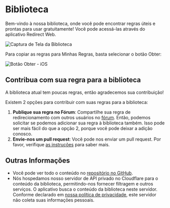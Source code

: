 # Biblioteca

Bem-vindo à nossa biblioteca, onde você pode encontrar regras úteis e prontas para usar gratuitamente! Você pode acessá-las através do aplicativo Redirect Web.

![Captura de Tela da Biblioteca](/img/library-screenshot.webp)

Para copiar as regras para Minhas Regras, basta selecionar o botão Obter:

![Botão Obter - iOS](/img/library-get-button-ios.gif)

## Contribua com sua regra para a biblioteca

A biblioteca atual tem poucas regras, então agradecemos sua contribuição!

Existem 2 opções para contribuir com suas regras para a biblioteca:

1. **Publique sua regra no Fórum**: Compartilhe sua regra de redirecionamento com outros usuários no [fórum](https://github.com/mshibanami/redirect-web/discussions/categories/redirect-rules). Então, podemos solicitar se podemos adicionar sua regra à biblioteca também. Isso pode ser mais fácil do que a opção 2, porque você pode deixar a adição conosco.
2. **Envie-nos um pull request**: Você pode nos enviar um pull request. Por favor, verifique [as instruções](https://github.com/mshibanami/redirect-web/tree/main/library) para saber mais.

## Outras Informações

- Você pode ver todo o conteúdo no [repositório no GitHub](https://github.com/mshibanami/redirect-web/tree/main/library).
- Nós hospedamos nosso servidor de API privado no Cloudflare para o conteúdo da biblioteca, permitindo-nos fornecer filtragem e outros serviços. O aplicativo busca o conteúdo da biblioteca neste servidor. Conforme declarado em [nossa política de privacidade](privacy-policy.mdx), este servidor não coleta suas informações pessoais.
